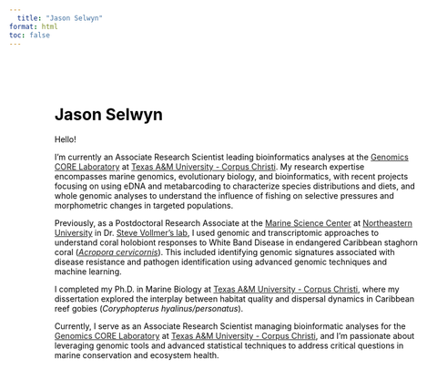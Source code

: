 ```yaml
---
  title: "Jason Selwyn"
format: html
toc: false
---
```

  
  <!-- TODO - fix font, remove nav bar on right, have name centered, have text all within fade out part of image -->
  
  <div class="content-container">
  <h1>Jason Selwyn</h1>
  
  <p>Hello!</p>
  
  <p>I'm currently an Associate Research Scientist leading bioinformatics analyses at the [Genomics CORE Laboratory](https://www.tamucc.edu/science/research/genomics/) at [Texas A&M University - Corpus Christi](https://tamucc.edu/). My research expertise encompasses marine genomics, evolutionary biology, and bioinformatics, with recent projects focusing on using eDNA and metabarcoding to characterize species distributions and diets, and whole genomic analyses to understand the influence of fishing on selective pressures and morphometric changes in targeted populations.</p>

<p>Previously, as a Postdoctoral Research Associate at the [Marine Science Center](https://cos.northeastern.edu/marinescience/) at [Northeastern University](https://www.northeastern.edu/) in Dr. [Steve Vollmer's lab](https://web.northeastern.edu/vollmerlab/), I used genomic and transcriptomic approaches to understand coral holobiont responses to White Band Disease in endangered Caribbean staghorn coral ([*Acropora cervicornis*](https://en.wikipedia.org/wiki/Staghorn_coral)). This included identifying genomic signatures associated with disease resistance and pathogen identification using advanced genomic techniques and machine learning.</p>
  
  <p>I completed my Ph.D. in Marine Biology at [Texas A&M University - Corpus Christi](https://tamucc.edu/), where my dissertation explored the interplay between habitat quality and dispersal dynamics in Caribbean reef gobies (*Coryphopterus hyalinus/personatus*).</p>
  
  <p>Currently, I serve as an Associate Research Scientist managing bioinformatic analyses for the [Genomics CORE Laboratory](https://www.tamucc.edu/science/research/genomics/) at [Texas A&M University - Corpus Christi](https://tamucc.edu/), and I'm passionate about leveraging genomic tools and advanced statistical techniques to address critical questions in marine conservation and ecosystem health.</p>

</div>

<!-- Global site tag (gtag.js) - Google Analytics -->

```{=html}
<script async src="https://www.googletagmanager.com/gtag/js?id=G-XZNV2B7VTX"></script>
```
```{=html}
<style>
html {
   background: url(img/planktivores.jpg);
   background-position: center;
   background-repeat: no-repeat;
   background-size: cover;
   background-attachment: fixed;
}

body {
   color: black;
   /* Remove position: absolute which was causing the background to extend */
   margin: 0 auto; /* Center the content */
   max-width: 800px; /* Limit width of content area */
   padding: 20px 40px; /* Add padding inside the content area */
   background: rgba(255,255,255, .5); /* Keep the semi-transparent background */
}

/* Style for the main content to add the background only to the text area */
.content-container {
   background: rgba(255,255,255, .5);
   padding: 30px;
   border-radius: 10px; /* Optional: rounds the corners */
   margin: 30px auto;
   width: 80%;
   max-width: 800px;
}

@media screen and (max-width: 480px) {
    html {
     background: url(img/planktivores.jpg);
     background-size: cover;
     background-attachment: fixed;
     background-position: center;
     background-repeat: no-repeat;
    }
    .content-container {
     width: 90%;
     padding: 20px;
    }
}
</style>
```
